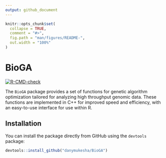 ---
output: github_document
---

<!-- README.md is generated from README.Rmd. Please edit that file -->

```{r, include = FALSE}
knitr::opts_chunk$set(
  collapse = TRUE,
  comment = "#>",
  fig.path = "man/figures/README-",
  out.width = "100%"
)
```

# BioGA

<!-- badges: start -->
[![R-CMD-check](https://github.com/danymukesha/BioGA/actions/workflows/R-CMD-check.yaml/badge.svg)](https://github.com/danymukesha/BioGA/actions/workflows/R-CMD-check.yaml)
<!-- badges: end -->

The `BioGA` package provides a set of functions for genetic algorithm optimization tailored for analyzing high throughput genomic data. These functions are implemented in C++ for improved speed and efficiency, with an easy-to-use interface for use within R.

## Installation

You can install the package directly from GitHub using the `devtools` package:

```{r}
devtools::install_github("danymukesha/BioGA")
```

